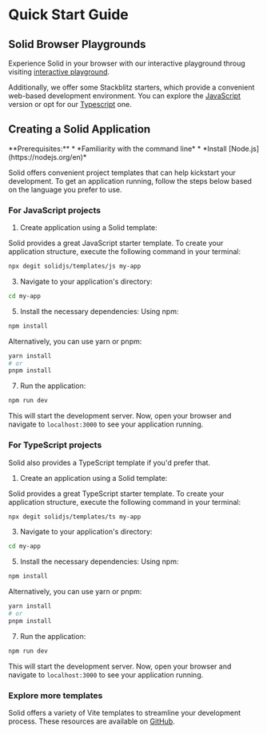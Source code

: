 
# Quick Start Guide

## Solid Browser Playgrounds

Experience Solid in your browser with our interactive playground throug visiting [interactive playground](https://playground.solidjs.com/).

Additionally, we offer some Stackblitz starters, which provide a convenient web-based development environment. You can explore the [JavaScript](https://stackblitz.com/github/solidjs/templates/tree/master/js) version or opt for our [Typescript](https://stackblitz.com/github/solidjs/templates/tree/master/ts) one.

## Creating a Solid Application

<Aside>
**Prerequisites:**
* *Familiarity with the command line*
* *Install [Node.js](https://nodejs.org/en)*
</Aside>

Solid offers convenient project templates that can help kickstart your development. To get an application running, follow the steps below based on the language you prefer to use.

### For JavaScript projects

1. Create application using a Solid template:

Solid provides a great JavaScript starter template. To create your application structure, execute the following command in your terminal:

```bash
npx degit solidjs/templates/js my-app
```

3. Navigate to your application's directory:

```bash
cd my-app
```

5. Install the necessary dependencies:
Using npm:
```bash
npm install
```
Alternatively, you can use yarn or pnpm:
```bash
yarn install
# or
pnpm install
```

7. Run the application:


```bash
npm run dev
```

This will start the development server. Now, open your browser and navigate to `localhost:3000` to see your application running.

### For TypeScript projects

Solid also provides a TypeScript template if you'd prefer that. 

1. Create an application using a Solid template:

Solid provides a great TypeScript starter template. To create your application structure, execute the following command in your terminal:

```bash
npx degit solidjs/templates/ts my-app
```

3. Navigate to your application's directory:

```bash
cd my-app
```

5. Install the necessary dependencies:
Using npm:
```bash
npm install
```
Alternatively, you can use yarn or pnpm:
```bash
yarn install
# or
pnpm install
```

7. Run the application:

```bash
npm run dev
```

This will start the development server. Now, open your browser and navigate to `localhost:3000` to see your application running.

### Explore more templates

Solid offers a variety of Vite templates to streamline your development process. These resources are available on [GitHub](https://github.com/solidjs/templates).
